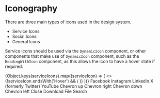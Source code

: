 
<Meta title="Documentation/Iconography" component={HeadingWithIcon} />

# Iconography

There are three main types of icons used in the design system.

- Service Icons
- Social Icons
- General Icons

Service icons should be used via the `DynamicIcon` component, or other components that make use of `DynamicIcon` component, such as the
`HeadingWithIcon` component, as this allows the icon to have a hover state if required.

<Canvas>
  <Story name="All Service Icons">
    <MaxWidthContainer>
      <Row>
        <Column small="full" medium="full" large="full">
          <Heading level={1} text="All Service Icons" />
        </Column>
        {Object.keys(serviceIcons).map((serviceIcon) => (
          <>
            {!serviceIcon.endsWith('Hover') && (
              <Column small="full" medium="full" large="one-half" key={serviceIcon}>
                <HeadingWithIcon level={3} text={serviceIcon} icon={serviceIcon} hasHover={true} />
              </Column>
            )}
          </>
        ))}
      </Row>
    </MaxWidthContainer>
  </Story>
</Canvas>

<Canvas>
  <Story name="Social Icons">
    <MaxWidthContainer>
      <Row>
        <Column small="full" medium="full" large="full">
          <Heading level={1} text="Social Icons" />
        </Column>
        <Column small="full" medium="full" large="one-half">
          <FacebookIcon colourFill="#000000" /> Facebook
        </Column>
        <Column small="full" medium="full" large="one-half">
          <InstagramIcon colourFill="#000000" /> Instagram
        </Column>
        <Column small="full" medium="full" large="one-half">
          <LinkedInIcon colourFill="#000000" /> LinkedIn
        </Column>
        <Column small="full" medium="full" large="one-half">
          <TwitterIcon colourFill="#000000" /> X (formerly Twitter)
        </Column>
        <Column small="full" medium="full" large="one-half">
          <YouTubeIcon colourFill="#000000" /> YouTube
        </Column>
      </Row>
    </MaxWidthContainer>
  </Story>
</Canvas>

<Canvas>
  <Story name="General Icons">
    <MaxWidthContainer>
      <Row>
        <Column small="full" medium="full" large="full">
          <Heading level={1} text="General Icons" />
        </Column>
        <Column small="full" medium="full" large="one-half">
          <ChevronIcon colourFill="#000000" direction="up" /> Chevron up
        </Column>
        <Column small="full" medium="full" large="one-half">
          <ChevronIcon colourFill="#000000" direction="right" /> Chevron right
        </Column>
        <Column small="full" medium="full" large="one-half">
          <ChevronIcon colourFill="#000000" direction="down" /> Chevron down
        </Column>
        <Column small="full" medium="full" large="one-half">
          <ChevronIcon colourFill="#000000" direction="left" /> Chevron left
        </Column>
        <Column small="full" medium="full" large="one-half">
          <CloseIcon colourFill="#000000" /> Close
        </Column>
        <Column small="full" medium="full" large="one-half">
          <DownloadFileIcon colourFill="#000000" /> Download File
        </Column>
        <Column small="full" medium="full" large="one-half">
          <SearchIcon colourFill="#000000" /> Search
        </Column>
      </Row>
    </MaxWidthContainer>
  </Story>
</Canvas>
